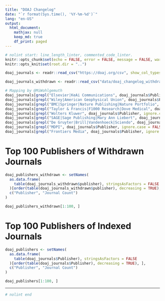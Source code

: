 ```yaml
---
title: "DOAJ Changelog"
date: "`r format(Sys.time(), '%Y-%m-%d')`"
lang: "en-US"
output:
  html_document:
    mathjax: null
    keep_md: true
    df_print: paged
---
```

```r
# nolint start: line_length_linter, commented_code_linter.
knitr::opts_chunk$set(echo = FALSE, error = FALSE, message = FALSE, warning = FALSE)
knitr::opts_knit$set(root.dir = "..")
```

```r
doaj_journals <- readr::read_csv("https://doaj.org/csv", show_col_types = FALSE)
```

```r
doaj_journals_withdrawn <- readr::read_csv("data/doaj_changelog_withdrawn_list_enriched_utf8.csv")
```

```r
# Mapping by @MiWohlgemuth
doaj_journals[grepl("Elsevier|KeAi Communications", doaj_journals$Publisher, ignore.case = TRUE), "Publisher"] <- "Elsevier"
doaj_journals[grepl("Wiley|American Geophysical Union", doaj_journals$Publisher, ignore.case = TRUE), "Publisher"] <- "Wiley"
doaj_journals[grepl("BMC|Springer|Nature Publishing|Nature Portfolio", doaj_journals$Publisher, ignore.case = TRUE), "Publisher"] <- "Springer Nature"
doaj_journals[grepl("Taylor & Francis|F1000 Research|Dove Medical", doaj_journals$Publisher, ignore.case = TRUE), "Publisher"] <- "Taylor & Francis"
doaj_journals[grepl("Wolters Kluwer", doaj_journals$Publisher, ignore.case = TRUE), "Publisher"] <- "Wolters Kluwer"
doaj_journals[grepl("SAGE|Sage Publishing|Mary Ann Liebert", doaj_journals$Publisher, ignore.case = FALSE), "Publisher"] <- "SAGE"
doaj_journals[grepl("De Gruyter|Brill|Vandenhoeck|Sciendo", doaj_journals$Publisher, ignore.case = FALSE), "Publisher"] <- "De Gruyter Brill"
doaj_journals[grepl("MDPI", doaj_journals$Publisher, ignore.case = FALSE), "Publisher"] <- "MDPI"
doaj_journals[grepl("Frontiers Media", doaj_journals$Publisher, ignore.case = FALSE), "Publisher"] <- "Frontiers"
```

# Top 100 Publishers of Withdrawn Journals

```r
doaj_publishers_withdrawn <- setNames(
  as.data.frame(
    table(doaj_journals_withdrawn$publisher), stringsAsFactors = FALSE
  )[order(table(doaj_journals_withdrawn$publisher), decreasing = TRUE), ],
  c("Publisher", "Journal Count")
)
```

```r
doaj_publishers_withdrawn[1:100, ]
```

# Top 100 Publishers of Indexed Journals

```r
doaj_publishers <- setNames(
  as.data.frame(
    table(doaj_journals$Publisher), stringsAsFactors = FALSE
  )[order(table(doaj_journals$Publisher), decreasing = TRUE), ],
  c("Publisher", "Journal Count")
)
```

```r
doaj_publishers[1:100, ]
```

---

```r
# nolint end
```
